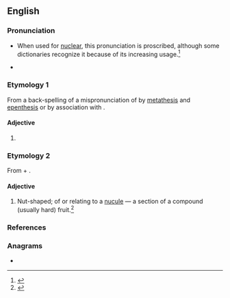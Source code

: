 ==English==
{{wikipedia}}

===Pronunciation===
* {{a|GenAm}} {{IPA|en|/ˈnukjəlɚ/}} {{enPR|no͞oʹkyələr}} When used for [[nuclear]], this pronunciation is proscribed, although some dictionaries recognize it because of its increasing usage.<ref>{{cite-web
|author=Arnold Zwicky
|url=http://itre.cis.upenn.edu/%7Emyl/languagelog/archives/001133.html
|title=The thin line between error and mere variation
|work=Language Log
|date=June 29, 2004
|accessdate=2006-10-23
}}</ref>
* {{a|RP}} {{IPA|en|/ˈnjuːkjələ/}} {{enPR|nyo͞oʹkyələ}}

===Etymology 1===
From a back-spelling of a mispronunciation of {{m|en|nuclear}} by [[metathesis]] and [[epenthesis]] or by association with {{m|en|nuke}}.

====Adjective====
{{en-adj|-}}

# {{lb|en|humorous}} {{pronunciation spelling of|en|nuclear}}

===Etymology 2===
From {{m|en|nucule}} + {{m|en|-ar}}.

====Adjective====
{{en-adj}}

# {{lb|en|botany}} Nut-shaped; of or relating to a [[nucule]] — a section of a compound (usually hard) fruit.<ref>{{cite-book|title=Oxford English Dictionary|edition=3rd|year=2003|chapter=nucule}}</ref>

===References===
<references/>

===Anagrams===
* {{anagrams|en|a=aclnruu|uncular}}